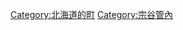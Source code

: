 {{Commonscat|Esashi, Hokkaido (Soya)}}
{{Catmore}}

{{DEFAULTSORT:Esashi}}
[[Category:北海道的町|Category:北海道的町]]
[[Category:宗谷管內|Category:宗谷管內]]